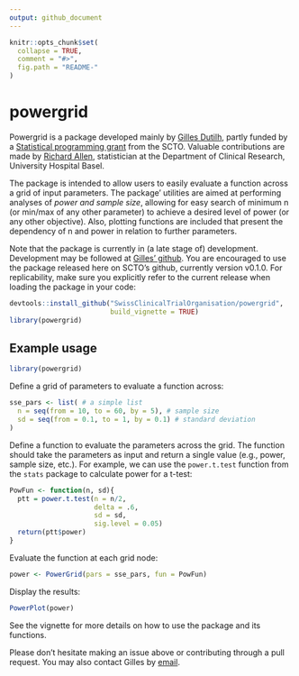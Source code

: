 ```yaml
---
output: github_document
---
```


<!-- README.md is generated from README.Rmd. Please edit that file -->

```r
knitr::opts_chunk$set(
  collapse = TRUE,
  comment = "#>",
  fig.path = "README-"
)
```

# powergrid

Powergrid is a package developed mainly by [Gilles
Dutilh](https://www.gillesdutilh.com), partly funded by a [Statistical
programming
grant](https://www.sctoplatforms.ch/en/scto-platforms/statistics-methodology-5.html)
from the SCTO. Valuable contributions are made by [Richard
Allen](https://github.com/allenr-CH), statistician at the Department of Clinical
Research, University Hospital Basel.

The package is intended to allow users to easily evaluate a
function across a grid of input parameters. The package' utilities are
aimed at performing analyses of *power and sample size*, allowing for
easy search of minimum n (or min/max of any other parameter) to
achieve a desired level of power (or any other objective). Also,
plotting functions are included that present the dependency of n and
power in relation to further parameters.

Note that the package is currently in (a late stage of)
development. Development may be followed at [Gilles' github](https://www.github.com/gillesdutilh/powergrid). You are encouraged to use the package released here on SCTO's github, currently version v0.1.0.  For replicability, make
sure you explicitly refer to the current release when loading the
package in your code:

```r
devtools::install_github("SwissClinicalTrialOrganisation/powergrid",
                         build_vignette = TRUE)
library(powergrid)
```

## Example usage

```r
library(powergrid)
```

Define a grid of parameters to evaluate a function across:

```r
sse_pars <- list( # a simple list
  n = seq(from = 10, to = 60, by = 5), # sample size
  sd = seq(from = 0.1, to = 1, by = 0.1) # standard deviation
)
```

Define a function to evaluate the parameters across the grid. The function should take the parameters as input and return a single value (e.g., power, sample size, etc.). For example, we can use the `power.t.test` function from the `stats` package to calculate power for a t-test:

```r
PowFun <- function(n, sd){
  ptt = power.t.test(n = n/2,
                     delta = .6,
                     sd = sd,
                     sig.level = 0.05)
  return(ptt$power)
}
```

Evaluate the function at each grid node:

```r
power <- PowerGrid(pars = sse_pars, fun = PowFun)
```

Display the results:

```r
PowerPlot(power)
```

See the vignette for more details on how to use the package and its functions.

Please don't hesitate making an issue above or contributing through a
pull request. You may also contact Gilles by [email](mailto:info@gillesdutilh.com).


